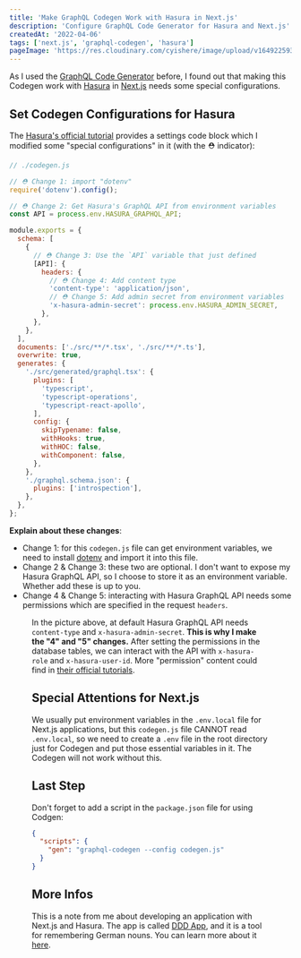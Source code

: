 ```yaml
---
title: 'Make GraphQL Codegen Work with Hasura in Next.js'
description: 'Configure GraphQL Code Generator for Hasura and Next.js'
createdAt: '2022-04-06'
tags: ['next.js', 'graphql-codegen', 'hasura']
pageImage: 'https://res.cloudinary.com/cyishere/image/upload/v1649225933/cyishere/blog/make-graphql-codegen-work-with-hasura-in-nextjs/cover_ox8bgs.png'
---
```


As I used the [GraphQL Code Generator](https://www.graphql-code-generator.com/) before, I found out that making this Codegen work with [Hasura](https://hasura.io) in [Next.js](https://nextjs.org/) needs some special configurations.

## Set Codegen Configurations for Hasura

The [Hasura's official tutorial](https://hasura.io/learn/graphql/typescript-react-apollo/codegen/) provides a settings code block which I modified some "special configurations" in it (with the ⛑️ indicator):

```javascript
// ./codegen.js

// ⛑️ Change 1: import "dotenv"
require('dotenv').config();

// ⛑️ Change 2: Get Hasura's GraphQL API from environment variables
const API = process.env.HASURA_GRAPHQL_API;

module.exports = {
  schema: [
    {
      // ⛑️ Change 3: Use the `API` variable that just defined
      [API]: {
        headers: {
          // ⛑️ Change 4: Add content type
          'content-type': 'application/json',
          // ⛑️ Change 5: Add admin secret from environment variables
          'x-hasura-admin-secret': process.env.HASURA_ADMIN_SECRET,
        },
      },
    },
  ],
  documents: ['./src/**/*.tsx', './src/**/*.ts'],
  overwrite: true,
  generates: {
    './src/generated/graphql.tsx': {
      plugins: [
        'typescript',
        'typescript-operations',
        'typescript-react-apollo',
      ],
      config: {
        skipTypename: false,
        withHooks: true,
        withHOC: false,
        withComponent: false,
      },
    },
    './graphql.schema.json': {
      plugins: ['introspection'],
    },
  },
};
```

**Explain about these changes**:

- Change 1: for this `codegen.js` file can get environment variables, we need to install [dotenv](https://www.npmjs.com/package/dotenv) and import it into this file.
- Change 2 & Change 3: these two are optional. I don't want to expose my Hasura GraphQL API, so I choose to store it as an environment variable. Whether add these is up to you.
- Change 4 & Change 5: interacting with Hasura GraphQL API needs some permissions which are specified in the request `headers`.

<Figure
  src="https://res.cloudinary.com/cyishere/image/upload/v1649219252/cyishere/blog/make-graphql-codegen-work-with-hasura-in-nextjs/hasura-api-console_ssj0xp.png"
  alt="Headers in the GraphQL API from Hasura console"
  width={1210}
  height={275}
/>

In the picture above, at default Hasura GraphQL API needs `content-type` and `x-hasura-admin-secret`. **This is why I make the "4" and "5" changes.** After setting the permissions in the database tables, we can interact with the API with `x-hasura-role` and `x-hasura-user-id`. More "permission" content could find in [their official tutorials](https://hasura.io/learn/graphql/hasura/authorization/1-todos-table-permissions/).

## Special Attentions for Next.js

We usually put environment variables in the `.env.local` file for Next.js applications, but this `codegen.js` file CANNOT read `.env.local`, so we need to create a `.env` file in the root directory just for Codegen and put those essential variables in it. The Codegen will not work without this.

## Last Step

Don't forget to add a script in the `package.json` file for using Codgen:

```json
{
  "scripts": {
    "gen": "graphql-codegen --config codegen.js"
  }
}
```

## More Infos

This is a note from me about developing an application with Next.js and Hasura. The app is called [DDD App](https://ddd.cyishere.dev), and it is a tool for remembering German nouns. You can learn more about it [here](/blog/ddd-app-a-neat-tool-for-remembering-german-nouns).
